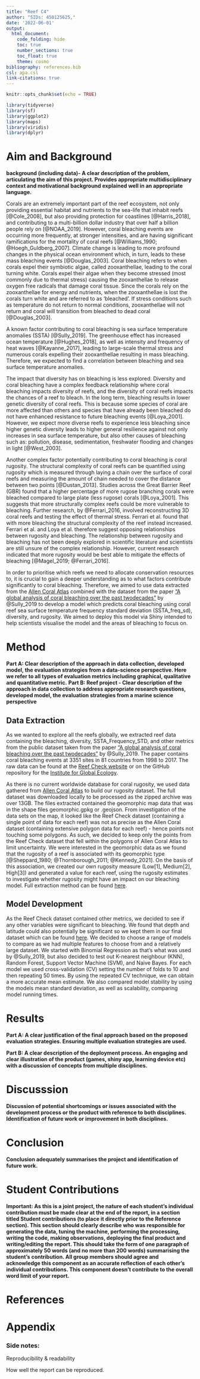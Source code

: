 ```yaml
---
title: "Reef C4"
author: "SIDs: 450125625,"
date: '2022-06-01'
output: 
  html_document:
    code_folding: hide
    toc: true
    number_sections: true
    toc_float: true
    theme: cosmo
bibliography: references.bib
csl: apa.csl
link-citations: true
---
```


```r
knitr::opts_chunk$set(echo = TRUE)

library(tidyverse)
library(sf)
library(ggplot2)
library(maps)
library(viridis)
library(dplyr)
```


# Aim and Background 

**background (including data)- A clear description of the problem, articulating the aim of this project. Provides appropriate multidisciplinary context and motivational background explained well in an appropriate language.**

Corals are an extremely important part of the reef ecosystem, not only providing essential habitat and nutrients to the sea-life that inhabit reefs [@Cole_2008], but also providing protection for coastlines [@Harris_2018], and contributing to a multi-billion dollar industry that over half a billion people rely on [@NOAA_2019]. However, coral bleaching events are occurring more frequently, at stronger intensities, and are having significant ramifications for the mortality of coral reefs [@Williams_1990; @Hoegh_Guldberg_2007]. Climate change is leading to more profound changes in the physical ocean environment which, in turn, leads to these mass bleaching events [@Douglas_2003]. Coral bleaching refers to when corals expel their symbiotic algae, called zooxanthellae, leading to the coral turning white. Corals expel their algae when they become stressed (most commonly due to thermal stress) causing the zooxanthellae to release oxygen free radicals that damage coral tissue. Since the corals rely on the zooxanthellae for energy and nutrients, when the zooxanthellae is lost the corals turn white and are referred to as ‘bleached’. If stress conditions such as temperature do not return to normal conditions, zooxanthellae will not return and coral will transition from bleached to dead coral [@Douglas_2003]. 

A known factor contributing to coral bleaching is sea surface temperature anomalies (SSTA) [@Sully_2019]. The greenhouse effect has increased ocean temperature [@Hughes_2018], as well as intensity and frequency of heat waves [@Kayanne_2017], leading to large-scale thermal stress and numerous corals expelling their zooxanthellae resulting in mass bleaching. Therefore, we expected to find a correlation between bleaching and sea surface temperature anomalies. 

The impact that diversity has on bleaching is less explored. Diversity and coral bleaching have a complex feedback relationship where coral bleaching impacts diversity of reefs, and the diversity of coral reefs impacts the chances of a reef to bleach. In the long term, bleaching results in lower genetic diversity of coral reefs. This is because some species of coral are more affected than others and species that have already been bleached do not have enhanced resistance to future bleaching events [@Loya_2001]. However, we expect more diverse reefs to experience less bleaching since higher genetic diversity leads to higher general resilience against not only increases in sea surface temperature, but also other causes of bleaching such as: pollution, disease, sedimentation, freshwater flooding and changes in light [@West_2003]. 

Another complex factor potentially contributing to coral bleaching is coral rugosity. The structural complexity of coral reefs can be quantified using rugosity which is measured through laying a chain over the surface of coral reefs and measuring the amount of chain needed to cover the distance between two points [@Dustan_2013]. Studies across the Great Barrier Reef (GBR) found that a higher percentage of more rugose branching corals were bleached compared to large plate (less rugose) corals [@Loya_2001]. This suggests that more structurally complex reefs could be more vulnerable to bleaching. Further research, by @Ferrari_2016, involved reconstructing 3D coral reefs and testing the effect of thermal stress. Ferrari et al. found that with more bleaching the structural complexity of the reef instead increased. Ferrari et al. and Loya et al. therefore suggest opposing relationships between rugosity and bleaching. The relationship between rugosity and bleaching has not been deeply explored in scientific literature and scientists are still unsure of the complex relationship. However, current research indicated that more rugosity would be best able to mitigate the effects of bleaching [@Magel_2019; @Ferrari_2016]. 

In order to prioritise which reefs we need to allocate conservation resources to, it is crucial to gain a deeper understanding as to what factors contribute significantly to coral bleaching. Therefore, we aimed to use data extracted from the [Allen Coral Atlas](https://allencoralatlas.org/atlas/) combined with the dataset from the paper ["A global analysis of coral bleaching over the past twodecades"](https://doi.org/10.1038/s41467-019-09238-2) by @Sully_2019 to develop a model which predicts coral bleaching using coral reef sea surface temperature frequency standard deviation (SSTA_freq_sd), diversity, and rugosity. We aimed to deploy this model via Shiny intended to help scientists visualise the model and the areas of bleaching to focus on. 


# Method

**Part A: Clear description of the approach in data collection, developed model, the evaluation strategies from a data-science perspective. Here we refer to all types of evaluation metrics including graphical, qualitative and quantitative metric.**
**Part B: Reef project - Clear description of the approach in data collection to address appropriate research questions, developed model, the evaluation strategies from a marine science perspective**

## Data Extraction

As we wanted to explore all the reefs globally, we extracted reef data containing the bleaching, diversity, SSTA_Frequency_STD, and other metrics from the public dataset taken from the paper ["A global analysis of coral bleaching over the past twodecades"](https://doi.org/10.1038/s41467-019-09238-2) by @Sully_2019. The paper contains coral bleaching events at 3351 sites in 81 countries from 1998 to 2017. The raw data can be found at the [Reef Check website](https://www.reefcheck.org/) or on the GitHub repository for the [Institute for Global Ecology](https://github.com/InstituteForGlobalEcology/Coral-bleaching-a-global-analysis-of-the-past-two-decades).

As there is no current worldwide database for coral rugosity, we used data gathered from [Allen Coral Atlas](https://allencoralatlas.org/atlas/) to build our rugosity dataset. The full dataset was downloaded locally to be processed as the zipped archive was over 13GB. The files extracted contained the geomorphic map data that was in the shape files geomorphic.gpkg or .geojson. From investigation of the data sets on the map, it looked like the Reef Check dataset (containing a single point of data for each reef) was not as precise as the Allen Coral dataset (containing extensive polygon data for each reef) - hence points not touching some polygons. As such, we decided to keep only the points from the Reef Check dataset that fell within the polygons of Allen Coral Atlas to limit uncertainty. We were interested in the geomorphic data as we found that the rugosity of a reef is associated with its geomorphic type [@Sheppard_1980; @Thornborough_2011; @Kennedy_2021]. On the basis of this association, we created our own rugosity measure (Low[1], Medium[2], High[3]) and generated a value for each reef, using the rugosity estimates to investigate whether rugosity might have an impact on our bleaching model. Full extraction method can be found [here](https://github.com/camille-alice/MARS_DATA3888_reefC4/blob/main/camille_ida.Rmd). 

## Model Development 

As the Reef Check dataset contained other metrics, we decided to see if any other variables were significant to bleaching. We found that depth and latitude could also potentially be significant so we kept them in our final dataset which can be found [here](https://github.com/camille-alice/MARS_DATA3888_reefC4/blob/main/app_reef/Data/reef_final.gpkg). We decided to choose a range of models to compare as we had multiple features to choose from and a relatively large dataset. We started with Binomial Regression as that’s what was used by @Sully_2019, but also decided to test out K-nearest neighbour (KNN), Random Forest, Support Vector Machine (SVM), and Naive Bayes. For each model we used cross-validation (CV) setting the number of folds to 10 and then repeating 50 times. By using the repeated CV technique, we can obtain a more accurate mean estimate. We also compared model stability by using the models mean standard deviation, as well as scalability, comparing model running times. 



# Results 

**Part A: A clear justification of the final approach based on the proposed evaluation strategies. Ensuring multiple evaluation strategies are used.**

**Part B: A clear description of the deployment process. An engaging and clear illustration of the product (games, shiny app, learning device etc) with a discussion of concepts from multiple disciplines.**

# Discusssion

**Discussion of potential shortcomings or issues associated with the development process or the product with reference to both disciplines. Identification of future work or improvement in both disciplines.**


# Conclusion

**Conclusion adequately summarises the project and identification of future work.**

# Student Contributions

**Important: As this is a joint project, the nature of each student’s individual contribution must be made clear at the end of the report, in a section titled Student contributions (to place it directly prior to the Reference section). This section should clearly describe who was responsible for generating the data, tuning the machine, performing the processing, writing the code, making observations, deploying the final product and writing/editing the report.  This should take the form of one paragraph of approximately 50 words (and no more than 200 words) summarising the student's contribution. All group members should agree and acknowledge this component as an accurate reflection of each other's individual contributions. This component doesn't contribute to the overall word limit of your report.** 

# References 

<div id="refs"></div>

# Appendix


### Side notes: 


Reproducibility & readability

How well the report can be reproduced.

